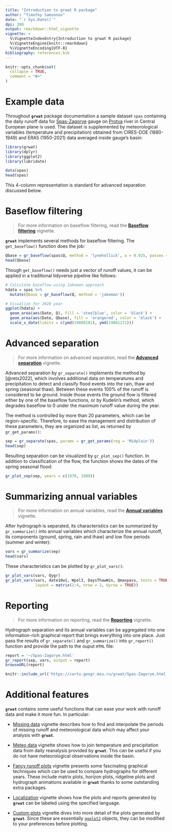 ```yaml
---
title: "Introduction to grwat R package"
author: "Timofey Samsonov"
date: "`r Sys.Date()`"
dpi: 300
output: rmarkdown::html_vignette
vignette: >
  %\VignetteIndexEntry{Introduction to grwat R package}
  %\VignetteEngine{knitr::rmarkdown}
  %\VignetteEncoding{UTF-8}
bibliography: references.bib
---
```


```r
knitr::opts_chunk$set(
  collapse = TRUE,
  comment = "#>"
)
```

# Example data

Throughout __`grwat`__ package documentation a sample dataset `spas` containing the daily runoff data for [Spas-Zagorye](https://allrivers.info/gauge/protva-obninsk) gauge on [Protva](https://en.wikipedia.org/wiki/Protva) river in Central European plane is used. The dataset is supplemented by meteorological variables (temperature and precipitation) obtained from CIRES-DOE (1880-1949) and ERA5 (1950-2021) data averaged inside gauge's basin:

```r
library(grwat)
library(dplyr)
library(ggplot2)
library(lubridate)

data(spas)
head(spas)
```

This 4-column representation is standard for advanced separation discussed below.

# Baseflow filtering

> For more information on baseflow filtering, read the [__Baseflow filtering__](https://tsamsonov.github.io/grwat/articles/baseflow.html) vignette.

__`grwat`__  implements several methods for baseflow filtering. The `get_baseflow()` function does the job:

```r
Qbase = gr_baseflow(spas$Q, method = 'lynehollick', a = 0.925, passes = 3)
head(Qbase)
```

Though `get_baseflow()` needs just a vector of runoff values, it can be applied in a traditional tidyverse pipeline like follows:

```r
# Calculate baseflow using Jakeman approach
hdata = spas %>% 
  mutate(Qbase = gr_baseflow(Q, method = 'jakeman'))

# Visualize for 2020 year
ggplot(hdata) +
  geom_area(aes(Date, Q), fill = 'steelblue', color = 'black') +
  geom_area(aes(Date, Qbase), fill = 'orangered', color = 'black') +
  scale_x_date(limits = c(ymd(19800101), ymd(19801231)))
```

# Advanced separation

> For more information on advanced separation, read the [__Advanced separation__]() vignette.

Advanced separation by `gr_separate()` implements the method by [@rets2022], which involves additional data on temperatures and precipitation to detect and classify flood events into the rain, thaw and spring (seasonal thaw). Between these events $100\%$ of the runoff is considered to be ground. Inside those events the ground flow is filtered either by one of the baseflow functions, or by Kudelin's method, which degrades baseflow to $0$ under the maximum runoff value during the year. 

The method is controlled by more than 20 parameters, which can be region-specific. Therefore, to ease the management and distribution of these parameters, they are organized as list, as returned by `gr_get_params()`:

```r
sep = gr_separate(spas, params = gr_get_params(reg = 'Midplain'))
head(sep)
```

Resulting separation can be visualized by `gr_plot_sep()` function. In addition to classification of the flow, the function shows the dates of the spring seasonal flood:

```r
gr_plot_sep(sep, years = c(1978, 1989))
```

# Summarizing annual variables

> For more information on annual variables, read the [__Annual variables__]() vignette.

After hydrograph is separated, its characteristics can be summarized by `gr_summarize()` into annual variables which characterize the annual runoff, its components (ground, spring, rain and thaw) and low flow periods (summer and winter):

```r
vars = gr_summarize(sep)
head(vars)
```

These characteristics can be plotted by `gr_plot_vars()`:

```r
gr_plot_vars(vars, Qygr)
gr_plot_vars(vars, date10w1, Wpol3, DaysThawWin, Qmaxpavs, tests = TRUE,
             layout = matrix(1:4, nrow = 2, byrow = TRUE)) 
```

# Reporting

> For more information on reporting, read the [__Reporting__]() vignette.

Hydrograph separation and its annual variables can be aggregated into one information-rich graphical report that brings everything into one place. Just pass the results of `gr_separate()` and `gr_summarize()` into `gr_report()` function and provide the path to the ouput `HTML` file: 

```r
report = '~/Spas-Zagorye.html'
gr_report(sep, vars, output = report)
browseURL(report)
```

```r
knitr::include_url('https://carto.geogr.msu.ru/grwat/Spas-Zagorye.html', height = '800px')
```

# Additional features

__`grwat`__ contains some useful functions that can ease your work with runoff data and make it more fun. In particular:

- [Missing data]() vignette describes how to find and interpolate the periods of missing runoff and meteorological data which may affect your analysis with __`grwat`__.

- [Meteo data]() vignette shows how to join temperature and precipitation data from daily reanalysis provided by __`grwat`__. This can be useful if you do not have meteorological observations inside the basin.

- [Fancy runoff plots]() vignette presents some fascinating graphical techniques which can be used to compare hydrographs for different years. These include matrix plots, horizon plots, ridgeline plots and hydrograph animations available in __`grwat`__ thanks to some outstanding extra packages.

- [Localization]() vignette shows how the plots and reports generated by __`grwat`__ can be labeled using the specified language.

- [Custom plots]() vignette dives into more detail of the plots generated by  __`grwat`__. Since these are essentially [`ggplot2`](https://ggplot2.tidyverse.org) objects, they can be modified to your preferences before plotting.